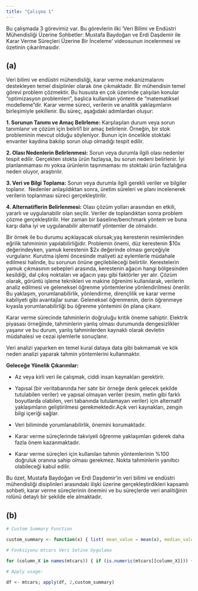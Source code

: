 ```yaml
---
title: "Çalışma 1"
---
```


Bu çalışmada 3 görevimiz var. Bu görevlerin ilki 'Veri Bilimi ve Endüstri Mühendisliği Üzerine Sohbetler: Mustafa Baydoğan ve Erdi Daşdemir ile Karar Verme Süreçleri Üzerine Bir İnceleme' videosunun incelenmesi ve özetinin çıkarılmasıdır.

## (a)

Veri bilimi ve endüstri mühendisliği, karar verme mekanizmalarını destekleyen temel disiplinler olarak öne çıkmaktadır. Bir mühendisin temel görevi problem çözmektir. Bu hususta en çok üzerinde çalışılan konular “optimizasyon problemleri”, başlıca kullanılan yöntem de “matematiksel modelleme”dir. Karar verme süreci, verilerin ve analitik yaklaşımların birleşimiyle şekillenir. Bu süreç, aşağıdaki adımlardan oluşur:

**1. Sorunun Tanımı ve Amaç Belirleme:** Karşılaşılan durum veya sorun tanımlanır ve çözüm için belirli1 bir amaç belirlenir. Örneğin, bir stok probleminin mevcut olduğu söyleniyor. Bunun için öncelikle stoktaki envanter kaydına bakılıp sorun olup olmadığı tespit edilir.

**2. Olası Nedenlerin Belirlenmesi:** Sorun veya durumla ilgili olası nedenler tespit edilir. Gerçekten stokta ürün fazlaysa, bu sorun nedeni belirlenir. İyi planlanmaması mı yoksa ürünlerin taşınmaması mı stoktaki ürün fazlalığına neden oluyor, araştırılır.

**3. Veri ve Bilgi Toplama:** Sorun veya durumla ilgili gerekli veriler ve bilgiler toplanır.  Nedenler anlaşıldıktan sonra, üretim süreleri ve planı incelenerek verilerin toplanması süreci gerçekleştirilir.

**4. Alternatiflerin Belirlenmesi:** Olası çözüm yolları arasından en etkili, yararlı ve uygulanabilir olan seçilir. Veriler de toplandıktan sonra problem çözme gerçekleştirilir. Her zaman bir baseline/benchmark yöntem ve buna karşı daha iyi ve uygulanabilir alternatif yöntemler de olmalıdır.

Bir örnek ile bu durumu açıklayacak olursak;yaş kerestenin resimlerinden eğrilik tahmininin yapılabilirliğidir. Problemin önemi, düz kerestenin \$10x değerindeyken, yamuk kerestenin \$2x değerinde olması gerçeğiyle vurgulanır. Kurutma işlemi öncesinde maliyeti az eylemlerle müdahale edilmesi halinde, bu sorunun önüne geçilebileceği belirtilir. Kerestelerin yamuk çıkmasının sebepleri arasında, kerestenin ağacın hangi bölgesinden kesildiği, dal çıkış noktaları ve ağacın yaşı gibi faktörler yer alır. Çözüm olarak, görüntü işleme teknikleri ve makine öğrenimi kullanılarak, verilerin analiz edilmesi ve geleneksel öğrenme yöntemlerine yönlendirilmesi önerilir. Bu yaklaşım, yorumlanabilirlik, yönlendirme, dirençlilik ve karar verme kabiliyeti gibi avantajlar sunar. Geleneksel öğrenmenin, derin öğrenmeye kıyasla yorumlanabilirliği bu öğrenme yöntemini ön plana çıkarır.

Karar verme sürecinde tahminlerin doğruluğu kritik öneme sahiptir. Elektrik piyasası örneğinde, tahminlerin yanlış olması durumunda dengesizlikler yaşanır ve bu durum, yanlış tahminlerden kaynaklı olarak devletin müdahalesi ve cezai işlemlerle sonuçlanır.

Veri analizi yaparken en temel kural dataya data gibi bakmamak ve kök neden analizi yaparak tahmin yöntemlerini kullanmaktır.

**Geleceğe Yönelik Çıkarımlar:**

-   Az veya kirli veri ile çalışmak, ciddi insan kaynakları gerektirir.

-   Yapısal (bir veritabanında her satır bir örneğe denk gelecek şekilde tutulabilen veriler) ve yapısal olmayan veriler (resim, metin gibi farklı boyutlarda olabilen, veri tabanında tutulamayan veriler) için alternatif yaklaşımların geliştirilmesi gerekmektedir.Açık veri kaynakları, zengin bilgi içeriği sağlar.

-   Veri biliminde yorumlanabilirlik, önemini korumaktadır.

-   Karar verme süreçlerinde takviyeli öğrenme yaklaşımları giderek daha fazla önem kazanmaktadır.

-   Karar verme süreçleri için kullanılan tahmin yöntemlerinin %100 doğruluk oranına sahip olması gerekmez. Nokta tahminlerin yanıltıcı olabileceği kabul edilir.

Bu özet, Mustafa Baydoğan ve Erdi Daşdemir'in veri bilimi ve endüstri mühendisliği disiplinleri arasındaki ilişki üzerine gerçekleştirdikleri kapsamlı sohbeti, karar verme süreçlerinin önemini ve bu süreçlerde veri analitiğinin rolünü detaylı bir şekilde ele almaktadır.

## (b)

```r
# Custom Summary Function

custom_summary <- function(x) { list( mean_value = mean(x), median_value = median(x), sd_value = sd(x), min_value = min(x), max_value = max(x) ) }

# Fonksiyonu mtcars Veri Setine Uygulama

for (column_X in names(mtcars)) { if (is.numeric(mtcars[[column_X]])) { cat("for", column_X, ":\n") print(custom_summary(mtcars[[column_X]])) cat("\n") } }

# Apply usage:

df <- mtcars; apply(df, 2,custom_summary)
```
